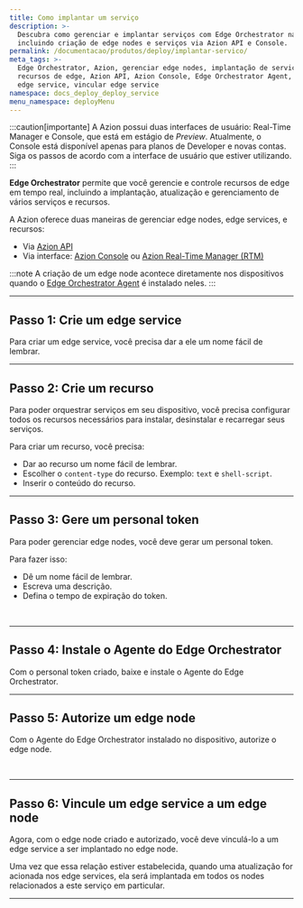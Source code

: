 ```yaml
---
title: Como implantar um serviço
description: >-
  Descubra como gerenciar e implantar serviços com Edge Orchestrator na Azion,
  incluindo criação de edge nodes e serviços via Azion API e Console.
permalink: /documentacao/produtos/deploy/implantar-servico/
meta_tags: >-
  Edge Orchestrator, Azion, gerenciar edge nodes, implantação de serviços,
  recursos de edge, Azion API, Azion Console, Edge Orchestrator Agent, criar
  edge service, vincular edge service
namespace: docs_deploy_deploy_service
menu_namespace: deployMenu
---
```



:::caution[importante]
A Azion possui duas interfaces de usuário: Real-Time Manager e Console, que está em estágio de *Preview*. Atualmente, o Console está disponível apenas para planos de Developer e novas contas. Siga os passos de acordo com a interface de usuário que estiver utilizando.
:::

**Edge Orchestrator** permite que você gerencie e controle recursos de edge em tempo real, incluindo a implantação, atualização e gerenciamento de vários serviços e recursos.

A Azion oferece duas maneiras de gerenciar edge nodes, edge services, e recursos:

- Via [Azion API](https://api.azion.com/#9a7daab9-63f7-43a9-9959-2bd91088fca8)
- Via interface: [Azion Console](/pt-br/documentacao/produtos/guias/como-acessar-o-azion-console/) ou [Azion Real-Time Manager (RTM)](https://manager.azion.com/)

:::note 
A criação de um edge node acontece diretamente nos dispositivos quando o [Edge Orchestrator Agent](/pt-br/documentacao/produtos/guias/deploy/instalar-orchestrator-agent/) é instalado neles.
:::

<LinkButton link="/pt-br/documentacao/produtos/deploy/edge-orchestrator/" label="saiba mais sobre edge orchestrator" severity="secondary" />

---

## Passo 1: Crie um edge service

Para criar um edge service, você precisa dar a ele um nome fácil de lembrar.

<LinkButton link="/pt-br/documentacao/produtos/guias/deploy/criar-edge-service/" label="consulte o guia para criar um edge service" severity="secondary" />

---

## Passo 2: Crie um recurso

Para poder orquestrar serviços em seu dispositivo, você precisa configurar todos os recursos necessários para instalar, desinstalar e recarregar seus serviços.

Para criar um recurso, você precisa:

- Dar ao recurso um nome fácil de lembrar.
- Escolher o `content-type` do recurso. Exemplo: `text` e `shell-script`.
- Inserir o conteúdo do recurso.

<LinkButton link="/pt-br/documentacao/produtos/guias/deploy/provisionar-arquivos/" label="consulte o guia para criar um edge service resource" severity="secondary" />

---

## Passo 3: Gere um personal token

Para poder gerenciar edge nodes, você deve gerar um personal token.

Para fazer isso: 

- Dê um nome fácil de lembrar.
- Escreva uma descrição.
- Defina o tempo de expiração do token.

<LinkButton link="/pt-br/documentacao/produtos/guias/deploy/gerar-credentials/" label="consulte o guia para criar uma credencial" severity="secondary" />
<br/>
<LinkButton link="/pt-br/documentacao/produtos/deploy/credenciais/" label="saiba mais sobre as credenciais" severity="secondary" />

---

## Passo 4: Instale o Agente do Edge Orchestrator

Com o personal token criado, baixe e instale o Agente do Edge Orchestrator.

<LinkButton link="/pt-br/documentacao/produtos/guias/deploy/instalar-orchestrator-agent/" label="consulte o guia de instalação do edge orchestrator agent" severity="secondary" />

---

## Passo 5: Autorize um edge node

Com o Agente do Edge Orchestrator instalado no dispositivo, autorize o edge node.

<LinkButton link="/pt-br/documentacao/produtos/guias/deploy/autorizar-edge-node/" label="consulte o guia para autorizar um edge node" severity="secondary" />
<br/>
<LinkButton link="/pt-br/documentacao/produtos/deploy/edge-orchestrator/edge-node/" label="saiba mais sobre edge nodes" severity="secondary" />

---

## Passo 6: Vincule um edge service a um edge node

Agora, com o edge node criado e autorizado, você deve vinculá-lo a um edge service a ser implantado no edge node.

<LinkButton link="/pt-br/documentacao/produtos/guias/deploy/vincular-servico/" label="consulte o guia para vincular um edge service a um edge node" severity="secondary" />

Uma vez que essa relação estiver estabelecida, quando uma atualização for acionada nos edge services, ela será implantada em todos os nodes relacionados a este serviço em particular.


---

